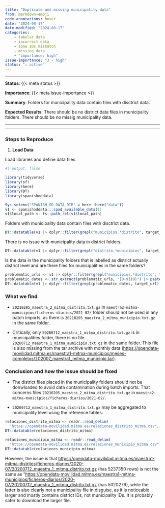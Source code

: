```yaml
---
title: "Duplicate and missing municipality data"
from: markdown+emoji
code-annotations: hover
date: "2024-08-17"
date-modified: "2024-08-17"
categories:
    - tabular data
    - incorrect data
    - zone IDs mismatch
    - missing data
    - "importance: high"
issue-importance: "3 - high"
status: "⚠️ active"
---
```


---

**Status**: {{< meta status >}}

**Importance**: {{< meta issue-importance >}}

**Summary**: Folders for municipality data contain files with disctrict data.

**Expected Results**: There should be no district data files in municipality folders. There should be no missig municipality data.

---


---


### Steps to Reproduce

1. **Load Data**

Load libraries and define data files.

```r
#| output: false

library(tidyverse)
library(sf)
library(here)
library(DT)
library(spanishoddata)

Sys.setenv("SPANISH_OD_DATA_DIR" = here::here("data"))
v1 <- spanishoddata:::spod_available_data(1)
v1$local_path <- fs::path_rel(v1$local_path)
```

Folders with municipality data contain files with disctrict data.

```r
DT::datatable(v1 |> dplyr::filter(grepl("municipios.*distrito", target_url)))
```

There is no issue with municipality data in district folders.

```r
DT::datatable(v1 |> dplyr::filter(grepl("distrito.*municipios", target_url)))
```

Is the data in the municipality folders that is labelled as district actually district level and are there files for municipalities in the same folders?

```r
problematic_urls <- v1 |> dplyr::filter(grepl("municipios.*distrito", target_url)) |> pull(target_url)
problematic_dates <- str_extract(problematic_urls, "[0-9]{8}") |> paste0(collapse = "|")
DT::datatable(v1 |> dplyr::filter(grepl(problematic_dates, target_url)) |> dplyr::arrange(local_path))
```

### What we find

- `20210205_maestra_2_mitma_distrito.txt.gz` in `maestra2-mitma-municipios/ficheros-diarios/2021-02/` folder should not be used in any batch imports, as there is `20210205_maestra_2_mitma_municipio.txt.gz` in the same folder.

- Critically, only `20200712_maestra_1_mitma_distrito.txt.gz` is in municipalities folder, there is no file `20200712_maestra_1_mitma_municipio.txt.gz` in the same folder. This file is also missing from the tar archive with monthly data ([https://opendata-movilidad.mitma.es/maestra1-mitma-municipios/meses-completos/202007_maestra1_mitma_municipio.tar](https://opendata-movilidad.mitma.es/maestra1-mitma-municipios/meses-completos/202007_maestra1_mitma_municipio.tar)).

### Conclusion and how the issue should be fixed

- The district files placed in the municipality folders should not be donwloaded to avoid data contamination during batch imports. That concerns files `20210205_maestra_2_mitma_distrito.txt.gz` in `maestra2-mitma-municipios/ficheros-diarios/2021-02/`.

- `20200712_maestra_1_mitma_distrito.txt.gz` may be aggregated to municipality level using the reference tables:

```r
relaciones_distrito_mitma <- readr::read_delim(
  "https://opendata-movilidad.mitma.es/relaciones_distrito_mitma.csv", delim = "|", show_col_types = FALSE)
DT::datatable(relaciones_distrito_mitma)
```

```r
relaciones_municipio_mitma <- readr::read_delim(
  "https://opendata-movilidad.mitma.es/relaciones_municipio_mitma.csv", delim = "|", show_col_types = FALSE)
DT::datatable(relaciones_municipio_mitma)
```

However, the issue is that [https://opendata-movilidad.mitma.es/maestra1-mitma-distritos/ficheros-diarios/2020-07/20200712_maestra_1_mitma_distrito.txt.gz](https://opendata-movilidad.mitma.es/maestra1-mitma-distritos/ficheros-diarios/2020-07/20200712_maestra_1_mitma_distrito.txt.gz) (has 5237350 rows) is not the same as "[https://opendata-movilidad.mitma.es/maestra1-mitma-municipios/ficheros-diarios/2020-07/20200712_maestra_1_mitma_distrito.txt.gz](https://opendata-movilidad.mitma.es/maestra1-mitma-municipios/ficheros-diarios/2020-07/20200712_maestra_1_mitma_distrito.txt.gz) (has 5020279), while the latter is also clearly not a municipality file in disguise, as it is noticeable larger and mostly contains district IDs, not municipality IDs. It is probably safer to download the larger file.
